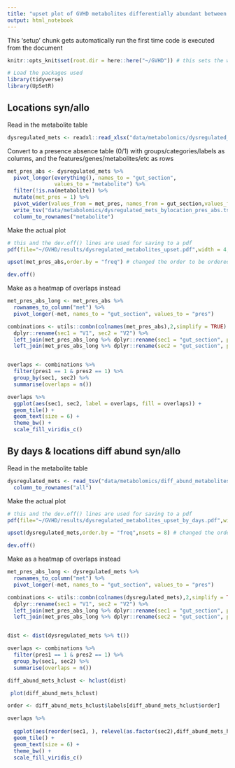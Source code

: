 ```yaml
---
title: "upset plot of GVHD metabolites differentially abundant between syn & allo"
output: html_notebook
---
```


This 'setup' chunk gets automatically run the first time code is executed from the document
```r
knitr::opts_knit$set(root.dir = here::here("~/GVHD")) # this sets the working directory, would need to be changed if paths are different

# Load the packages used
library(tidyverse)
library(UpSetR)
```


## Locations syn/allo

Read in the metabolite table
```r
dysregulated_mets <- readxl::read_xlsx("data/metabolomics/dysregulated_mets_bylocation.xlsx")
```

Convert to a presence absence table (0/1) with groups/categories/labels as columns, and the features/genes/metabolites/etc as rows
```r
met_pres_abs <- dysregulated_mets %>% 
  pivot_longer(everything(), names_to = "gut_section",
               values_to = "metabolite") %>% 
  filter(!is.na(metabolite)) %>% 
  mutate(met_pres = 1) %>% 
  pivot_wider(values_from = met_pres, names_from = gut_section,values_fill = 0) %>% 
  write_tsv("data/metabolomics/dysregulated_mets_bylocation_pres_abs.tsv") %>% 
  column_to_rownames("metabolite")
```

Make the actual plot
```r
# this and the dev.off() lines are used for saving to a pdf
pdf(file="~/GVHD/results/dysregulated_metabolites_upset.pdf",width = 4, height = 3) # change pdf path here

upset(met_pres_abs,order.by = "freq") # changed the order to be ordered by the intersection size

dev.off()
```

Make as a heatmap of overlaps instead
```r

met_pres_abs_long <- met_pres_abs %>% 
  rownames_to_column("met") %>% 
  pivot_longer(-met, names_to = "gut_section", values_to = "pres")

combinations <- utils::combn(colnames(met_pres_abs),2,simplify = TRUE) %>% t() %>% as.data.frame() %>% 
  dplyr::rename(sec1 = "V1", sec2 = "V2") %>% 
  left_join(met_pres_abs_long %>% dplyr::rename(sec1 = "gut_section", pres1 = "pres")) %>% 
  left_join(met_pres_abs_long %>% dplyr::rename(sec2 = "gut_section", pres2 = "pres"))


overlaps <- combinations %>% 
  filter(pres1 == 1 & pres2 == 1) %>% 
  group_by(sec1, sec2) %>% 
  summarise(overlaps = n())

overlaps %>% 
  ggplot(aes(sec1, sec2, label = overlaps, fill = overlaps)) +
  geom_tile() + 
  geom_text(size = 6) +
  theme_bw() +
  scale_fill_viridis_c()
```


## By days & locations diff abund syn/allo

Read in the metabolite table
```r
dysregulated_mets <- read_tsv("data/metabolomics/diff_abund_metabolites_by_day.txt") %>% 
  column_to_rownames("all")
```
Make the actual plot
```r
# this and the dev.off() lines are used for saving to a pdf
pdf(file="~/GVHD/results/dysregulated_metabolites_upset_by_days.pdf",width = 8, height = 5) # change pdf path here

upset(dysregulated_mets,order.by = "freq",nsets = 8) # changed the order to be ordered by the intersection size

dev.off()
```

Make as a heatmap of overlaps instead
```r

met_pres_abs_long <- dysregulated_mets %>% 
  rownames_to_column("met") %>% 
  pivot_longer(-met, names_to = "gut_section", values_to = "pres")

combinations <- utils::combn(colnames(dysregulated_mets),2,simplify = TRUE) %>% t() %>% as.data.frame() %>% 
  dplyr::rename(sec1 = "V1", sec2 = "V2") %>% 
  left_join(met_pres_abs_long %>% dplyr::rename(sec1 = "gut_section", pres1 = "pres")) %>% 
  left_join(met_pres_abs_long %>% dplyr::rename(sec2 = "gut_section", pres2 = "pres"))


dist <- dist(dysregulated_mets %>% t()) 

overlaps <- combinations %>% 
  filter(pres1 == 1 & pres2 == 1) %>% 
  group_by(sec1, sec2) %>% 
  summarise(overlaps = n())

diff_abund_mets_hclust <- hclust(dist)

 plot(diff_abund_mets_hclust)

order <- diff_abund_mets_hclust$labels[diff_abund_mets_hclust$order]

overlaps %>% 
  
  ggplot(aes(reorder(sec1, ), relevel(as.factor(sec2),diff_abund_mets_hclust$labels[diff_abund_mets_hclust$order]), label = overlaps, fill = overlaps)) +
  geom_tile() + 
  geom_text(size = 6) +
  theme_bw() +
  scale_fill_viridis_c()
```




